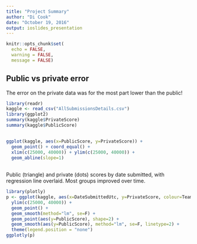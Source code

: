 ```yaml
---
title: "Project Summary"
author: "Di Cook"
date: "October 19, 2016"
output: ioslides_presentation
---
```


```r
knitr::opts_chunk$set(
  echo = FALSE, 
  warning = FALSE,
  message = FALSE)
```

## Public vs private error

The error on the private data was for the most part lower than the public!

```r
library(readr)
kaggle <- read_csv("AllSubmissionsDetails.csv")
library(ggplot2)
summary(kaggle$PrivateScore)
summary(kaggle$PublicScore)
```

##

```r
ggplot(kaggle, aes(x=PublicScore, y=PrivateScore)) +
  geom_point() + coord_equal() + 
  xlim(c(25000, 40000)) + ylim(c(25000, 40000)) +
  geom_abline(slope=1)
```

##

Public (triangle) and private (dots) scores by date submitted, with regression line overlaid. Most groups improved over time.

```r
library(plotly)
p <- ggplot(kaggle, aes(x=DateSubmittedUtc, y=PrivateScore, colour=TeamName, label=TeamName)) +
  ylim(c(25000, 40000)) +
  geom_point() +
  geom_smooth(method="lm", se=F) + 
  geom_point(aes(y=PublicScore), shape=2) +
  geom_smooth(aes(y=PublicScore), method="lm", se=F, linetype=2) + 
  theme(legend.position = "none")
ggplotly(p)
```
